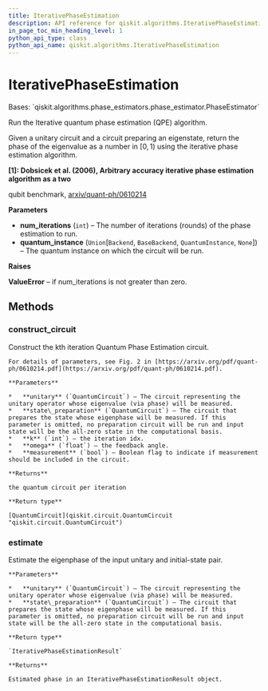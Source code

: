 ```yaml
---
title: IterativePhaseEstimation
description: API reference for qiskit.algorithms.IterativePhaseEstimation
in_page_toc_min_heading_level: 1
python_api_type: class
python_api_name: qiskit.algorithms.IterativePhaseEstimation
---
```


# IterativePhaseEstimation

<Class id="qiskit.algorithms.IterativePhaseEstimation" isDedicatedPage={true} github="https://github.com/qiskit/qiskit/tree/stable/0.20/qiskit/algorithms/phase_estimators/ipe.py" signature="IterativePhaseEstimation(num_iterations, quantum_instance=None)" modifiers="class">
  Bases: `qiskit.algorithms.phase_estimators.phase_estimator.PhaseEstimator`

  Run the Iterative quantum phase estimation (QPE) algorithm.

  Given a unitary circuit and a circuit preparing an eigenstate, return the phase of the eigenvalue as a number in $[0,1)$ using the iterative phase estimation algorithm.

  **\[1]: Dobsicek et al. (2006), Arbitrary accuracy iterative phase estimation algorithm as a two**

  qubit benchmark, [arxiv/quant-ph/0610214](https://arxiv.org/abs/quant-ph/0610214)

  **Parameters**

  *   **num\_iterations** (`int`) – The number of iterations (rounds) of the phase estimation to run.
  *   **quantum\_instance** (`Union`\[`Backend`, `BaseBackend`, `QuantumInstance`, `None`]) – The quantum instance on which the circuit will be run.

  **Raises**

  **ValueError** – if num\_iterations is not greater than zero.

  ## Methods

  <span id="qiskit-algorithms-iterativephaseestimation-construct-circuit" />

  ### construct\_circuit

  <Function id="qiskit.algorithms.IterativePhaseEstimation.construct_circuit" signature="IterativePhaseEstimation.construct_circuit(unitary, state_preparation, k, omega=0, measurement=False)">
    Construct the kth iteration Quantum Phase Estimation circuit.

    For details of parameters, see Fig. 2 in [https://arxiv.org/pdf/quant-ph/0610214.pdf](https://arxiv.org/pdf/quant-ph/0610214.pdf).

    **Parameters**

    *   **unitary** (`QuantumCircuit`) – The circuit representing the unitary operator whose eigenvalue (via phase) will be measured.
    *   **state\_preparation** (`QuantumCircuit`) – The circuit that prepares the state whose eigenphase will be measured. If this parameter is omitted, no preparation circuit will be run and input state will be the all-zero state in the computational basis.
    *   **k** (`int`) – the iteration idx.
    *   **omega** (`float`) – the feedback angle.
    *   **measurement** (`bool`) – Boolean flag to indicate if measurement should be included in the circuit.

    **Returns**

    the quantum circuit per iteration

    **Return type**

    [QuantumCircuit](qiskit.circuit.QuantumCircuit "qiskit.circuit.QuantumCircuit")
  </Function>

  <span id="qiskit-algorithms-iterativephaseestimation-estimate" />

  ### estimate

  <Function id="qiskit.algorithms.IterativePhaseEstimation.estimate" signature="IterativePhaseEstimation.estimate(unitary, state_preparation)">
    Estimate the eigenphase of the input unitary and initial-state pair.

    **Parameters**

    *   **unitary** (`QuantumCircuit`) – The circuit representing the unitary operator whose eigenvalue (via phase) will be measured.
    *   **state\_preparation** (`QuantumCircuit`) – The circuit that prepares the state whose eigenphase will be measured. If this parameter is omitted, no preparation circuit will be run and input state will be the all-zero state in the computational basis.

    **Return type**

    `IterativePhaseEstimationResult`

    **Returns**

    Estimated phase in an IterativePhaseEstimationResult object.
  </Function>
</Class>

